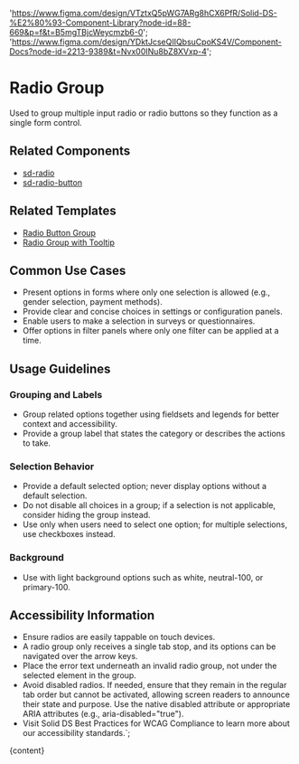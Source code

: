 

  'https://www.figma.com/design/VTztxQ5pWG7ARg8hCX6PfR/Solid-DS-%E2%80%93-Component-Library?node-id=88-669&p=f&t=B5mgTBjcWeycmzb6-0';
  'https://www.figma.com/design/YDktJcseQIIQbsuCpoKS4V/Component-Docs?node-id=2213-9389&t=Nvx00INu8bZ8XVxp-4';

# Radio Group

Used to group multiple input radio or radio buttons so they function as a single form control.

<DefaultStory />

<DocumentationLinks storybookLink="${storybookLink}" figmaLibrary="${figmaLibrary}" figmaDocs="${figmaDocs}" />

## Related Components

- [sd-radio](?path=/docs/components-sd-radio--docs)
- [sd-radio-button](?path=/docs/components-sd-radio-button--docs)

## Related Templates

- [Radio Button Group](?path=/docs/templates-radio-button-group--docs)
- [Radio Group with Tooltip](?path=/docs/templates-tooltip--docs)

## Common Use Cases

- Present options in forms where only one selection is allowed (e.g., gender selection, payment methods).
- Provide clear and concise choices in settings or configuration panels.
- Enable users to make a selection in surveys or questionnaires.
- Offer options in filter panels where only one filter can be applied at a time.

## Usage Guidelines

### Grouping and Labels

- Group related options together using fieldsets and legends for better context and accessibility.
- Provide a group label that states the category or describes the actions to take.

### Selection Behavior

- Provide a default selected option; never display options without a default selection.
- Do not disable all choices in a group; if a selection is not applicable, consider hiding the group instead.
- Use only when users need to select one option; for multiple selections, use checkboxes instead.

### Background

- Use with light background options such as white, neutral-100, or primary-100.

## Accessibility Information

- Ensure radios are easily tappable on touch devices.
- A radio group only receives a single tab stop, and its options can be navigated over the arrow keys.
- Place the error text underneath an invalid radio group, not under the selected element in the group.
- Avoid disabled radios. If needed, ensure that they remain in the regular tab order but cannot be activated, allowing screen readers to announce their state and purpose. Use the native disabled attribute or appropriate ARIA attributes (e.g., aria-disabled="true").
- Visit <sd-link href="https://www.figma.com/design/YDktJcseQIIQbsuCpoKS4V/Component-Docs?node-id=10708-5011&t=Z1FxSGWkmXG5r5sw-4" target="_blank">Solid DS Best Practices for WCAG Compliance</sd-link> to learn more about our accessibility standards.`;

<Meta title="Components/sd-radio-group/Overview" />

<OverviewFormatter story={RadioGroupStories.Default}>{content}</OverviewFormatter>
